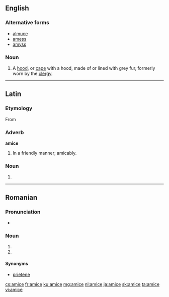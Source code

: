 ==English==

===Alternative forms===
* [[almuce]]
* [[amess]]
* [[amyss]]

===Noun===
{{en-noun}}

# A [[hood]], or [[cape]] with a hood, made of or lined with grey fur, formerly worn by the [[clergy]].

{{Webster 1913}}

----

==Latin==

===Etymology===
From {{term|amicus||friendly, amicable|lang=la}}

===Adverb===
'''amice'''

# In a friendly manner; amicably.

===Noun===
{{la-noun-form|amice}} {{g|m}}

# {{inflection of|amicus||voc|s|lang=la}}

----

==Romanian==

===Pronunciation===
* {{IPA|[ aˈmit͡ʃe ]|lang=ro}}

===Noun===
{{head|ro|noun form}} {{g|f-p}}

# {{plural of|amică|lang=ro}}
# {{inflection of|amic||voc|s|lang=ro}}

====Synonyms====
* [[prietene]]

[[cs:amice]]
[[fr:amice]]
[[ku:amice]]
[[mg:amice]]
[[nl:amice]]
[[ja:amice]]
[[sk:amice]]
[[ta:amice]]
[[vi:amice]]